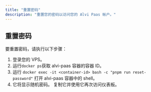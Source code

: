 ```yaml
---
title: "重置密码"
description: "重置您的密码以访问您的 Alvi Paas 帐户。"
---
```


## 重置密码

要重置密码，请执行以下步骤：

1. 登录您的 VPS。
2. 运行`docker ps`获取 alvi-paas 容器的容器 ID。
3. 运行 `docker exec -it <container-id> bash -c "pnpm run reset-password"` 打开 alvi-paas 容器中的 shell。
4. 它将显示随机密码。 复制它并使用它再次访问仪表板。
